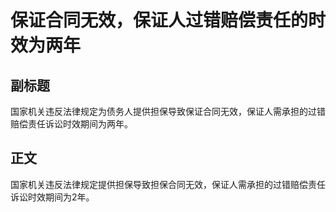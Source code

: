 # 保证合同无效，保证人过错赔偿责任的时效为两年
## 副标题
国家机关违反法律规定为债务人提供担保导致保证合同无效，保证人需承担的过错赔偿责任诉讼时效期间为两年。
## 正文
国家机关违反法律规定提供担保导致担保合同无效，保证人需承担的过错赔偿责任诉讼时效期间为2年。